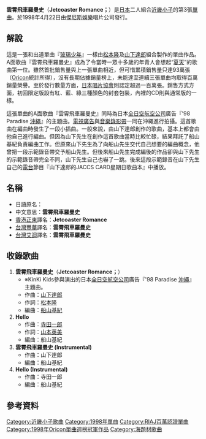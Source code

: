 {{Infobox song
| name       = 雲霄飛車羅曼史
| type       = single
<!-- 未知參數值 | type       = ep -->
| artist     = [[KinKi_Kids|KinKi Kids]]
| cover      = 
| released   = 1998年4月22日
| recorded   = 
| genre      = J-POP
| length     = 19分42秒
| label      = [[傑尼斯娛樂|傑尼斯娛樂]]
| producer   = 藤島Mary泰子<br />[[山下達郎|山下達郎]]
| prev_title = [[被愛不如去愛|被愛不如愛人]]
| prev_year  = 1997
| next_title = [[擁抱全部/青之時代|擁抱全部/青春時代]]
| next_year  = 1998
}}
'''雲霄飛車羅曼史'''（'''Jetcoaster Romance；{{lang|ja|ジェットコースター・ロマンス}}'''）是[[日本|日本]]二人組合[[近畿小子|近畿小子]]的第3張[[單曲|單曲]]。於1998年4月22日由[[傑尼斯娛樂|傑尼斯娛樂]]唱片公司發行。

== 解說 ==
這是一張和出道單曲『[[玻璃少年|玻璃少年]]』一樣由[[松本隆|松本隆]]及[[山下達郎|山下達郎]]組合製作的單曲作品。A面歌曲『雲霄飛車羅曼史』成為了令當時一眾十多歲的年青人會想起“[[夏天|夏天]]”的歌曲第一位。雖然首批銷售量與上一張單曲相近，但可惜累積銷售量只達93萬張（[[Oricon|Oricon]]統計所得），沒有長期佔據銷量榜上，未能達至連續三張單曲均取得百萬銷量榮譽。至於發行數量方面，[[日本唱片協會|日本唱片協會]]則認定超過一百萬張。銷售方式方面，初回限定版設有紅、藍、綠三種顏色的封套包裝，內裡的CD則與通常版的一樣。

這張單曲的A面歌曲『雲霄飛車羅曼史』同時為日本[[全日本空輸|全日空]][[航空公司|航空公司]]廣告『'98 Paradise [[沖繩|沖繩]]』的主題曲。[[電視廣告|電視廣告]]與[[音樂錄影帶|音樂錄影帶]]一同在沖繩進行拍攝。這首歌曲在編曲時發生了一段小插曲。一般來說，由山下達郎創作的歌曲，基本上都會由他自己進行編曲。但因為山下先生在創作這首歌曲當時比較忙碌，結果拜託了船山基紀負責編曲工作。但原來山下先生為了向船山先生交代自己想要的編曲概念，他曾把一段示範錄音帶交予船山先生。但後來船山先生完成編後的作品卻與山下先生的示範錄音帶完全不同，山下先生自己也嚇了一跳。後來這段示範錄音在山下先生自己的[[電台|電台]]節目『山下達郎的JACCS CARD星期日歌曲本』中播放。

== 名稱 ==
{{japanese|japanese=<font lang=ja>ジェットコースター・ロマンス</font>|kana=|romaji=Jettokōsutā Romansu}}

*日語原名：'''{{lang|ja|ジェットコースター・ロマンス}}'''
*中文意思：'''雲霄飛車羅曼史'''
*[[香港|香港]][[正東唱片|正東]]譯名：'''Jetcoaster Romance'''
*[[台灣|台灣]][[豐華唱片|豐華]]譯名：'''雲霄飛車羅曼史'''
*[[台灣|台灣]][[艾迴唱片|艾迴]]譯名：'''雲霄飛車羅曼史'''

== 收錄歌曲 ==
#'''雲霄飛車羅曼史'''（'''Jetcoaster Romance；{{lang|ja|ジェットコースター・ロマンス}}'''）
#*※KinKi Kids參與演出的日本[[全日本空輸|全日空]][[航空公司|航空公司]]廣告『'98 Paradise [[沖繩|沖繩]]』主題曲。
#*作曲：[[山下達郎|山下達郎]]
#*作詞：[[松本隆|松本隆]]
#*編曲：[[船山基紀|船山基紀]]
#'''Hello'''
#*作曲：[[寺田一郎|寺田一郎]]
#*作詞：[[山本英美|山本英美]]
#*編曲：船山基紀
#'''雲霄飛車羅曼史 (Instrumental)'''
#*作曲：山下達郎
#*編曲：船山基紀
#'''Hello (Instrumental)'''
#*作曲：寺田一郎
#*編曲：船山基紀
== 參考資料 ==
<references />
{{KinKi Kids}}

[[Category:近畿小子歌曲|Category:近畿小子歌曲]]
[[Category:1998年單曲|Category:1998年單曲]]
[[Category:RIAJ百萬認證單曲|Category:RIAJ百萬認證單曲]]
[[Category:1998年Oricon單曲週榜冠軍作品|Category:1998年Oricon單曲週榜冠軍作品]]
[[Category:海題材歌曲|Category:海題材歌曲]]